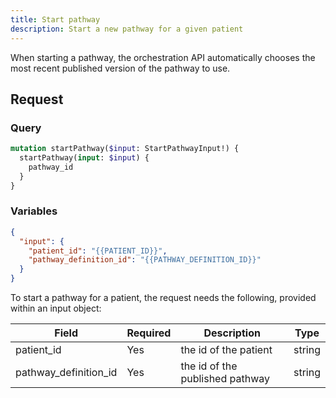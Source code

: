 ```yaml
---
title: Start pathway
description: Start a new pathway for a given patient
---
```


When starting a pathway, the orchestration API automatically chooses the most recent published version of the pathway to use.

## Request

### Query

```graphql
mutation startPathway($input: StartPathwayInput!) {
  startPathway(input: $input) {
    pathway_id
  }
}
```

### Variables

```json
{
  "input": {
    "patient_id": "{{PATIENT_ID}}",
    "pathway_definition_id": "{{PATHWAY_DEFINITION_ID}}"
  }
}
```

To start a pathway for a patient, the request needs the following, provided within an input object:

<div className="table-wrapper">
  <table>
    <thead>
      <tr>
        <th>Field</th>
        <th>Required</th>
        <th>Description</th>
        <th>Type</th>
      </tr>
    </thead>
    <tbody>
      <tr>
        <td>patient_id</td>
        <td>Yes</td>
        <td>the id of the patient</td>
        <td>string</td>
      </tr>
      <tr>
        <td>pathway_definition_id</td>
        <td>Yes</td>
        <td>the id of the published pathway</td>
        <td>string</td>
      </tr>
    </tbody>
  </table>
</div>
